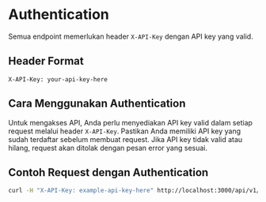 # Authentication

Semua endpoint memerlukan header `X-API-Key` dengan API key yang valid.

## Header Format

```
X-API-Key: your-api-key-here
```

## Cara Menggunakan Authentication

Untuk mengakses API, Anda perlu menyediakan API key valid dalam setiap request melalui header `X-API-Key`. Pastikan Anda memiliki API key yang sudah terdaftar sebelum membuat request. Jika API key tidak valid atau hilang, request akan ditolak dengan pesan error yang sesuai.

## Contoh Request dengan Authentication

```bash
curl -H "X-API-Key: example-api-key-here" http://localhost:3000/api/v1/surahs
```

